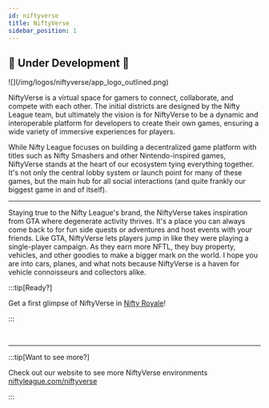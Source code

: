 ```yaml
---
id: niftyverse
title: NiftyVerse
sidebar_position: 1
---
```



## 🚧 Under Development 🚧

<div style={{ maxWidth: 400, margin: 'auto' }}>![](/img/logos/niftyverse/app_logo_outlined.png)</div>

NiftyVerse is a virtual space for gamers to connect, collaborate, and compete with each other. The initial districts are designed by the Nifty League team, but ultimately the vision is for NiftyVerse to be a dynamic and interoperable platform for developers to create their own games, ensuring a wide variety of immersive experiences for players.

While Nifty League focuses on building a decentralized game platform with titles such as Nifty Smashers and other Nintendo-inspired games, NiftyVerse stands at the heart of our ecosystem tying everything together. It's not only the central lobby system or launch point for many of these games, but the main hub for all social interactions (and quite frankly our biggest game in and of itself).

<ReactPlayer controls url={VideoURL} width="100%" />

---

Staying true to the Nifty League's brand, the NiftyVerse takes inspiration from GTA where degenerate activity thrives. It's a place you can always come back to for fun side quests or adventures and host events with your friends. Like GTA, NiftyVerse lets players jump in like they were playing a single-player campaign. As they earn more NFTL, they buy property, vehicles, and other goodies to make a bigger mark on the world. I hope you are into cars, planes, and what nots because NiftyVerse is a haven for vehicle connoisseurs and collectors alike.

:::tip[Ready?]

Get a first glimpse of NiftyVerse in [Nifty Royale](/docs/overview/games/mobile-games/nifty-royale)!

:::

<ReactPlayer controls url={VideoURL2} width="100%" />
<br />
<ReactPlayer controls url={VideoURL3} width="100%" />

---

:::tip[Want to see more?]

Check out our website to see more NiftyVerse environments [niftyleague.com/niftyverse](https://niftyleague.com/niftyverse)

:::
